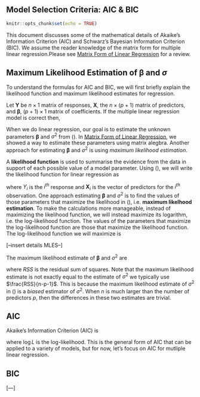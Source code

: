 ## Model Selection Criteria: AIC & BIC

```r
knitr::opts_chunk$set(echo = TRUE)
```

This document discusses some of the mathematical details of Akaike's Information Criterion (AIC) and Schwarz's Bayesian Information Criterion (BIC).   We assume the reader knowledge of the matrix form for multiple linear regression.Please see [Matrix Form of Linear Regression](https://github.com/STA210-Sp19/supplemental-notes/blob/master/regression-basics-matrix.pdf) for a review.

## Maximum Likelihood Estimation of $\boldsymbol{\beta}$ and $\sigma$

To understand the formulas for AIC and BIC, we will first briefly explain the likelihood function and maximum likelihood estimates for regression. 

Let $\mathbf{Y}$ be $n \times 1$ matrix of responses, $\mathbf{X}$, the $n \times (p+1)$ matrix of predictors, and $\boldsymbol{\beta}$, $(p+1) \times 1$ matrix of coefficients. If the multiple linear regression model is correct then,

\begin{equation}
\label{norm-assumption}
\mathbf{Y} \sim N(\mathbf{X}\boldsymbol{\beta}, \sigma^2)
\end{equation}

When we do linear regression, our goal is to estimate the unknown parameters $\boldsymbol{\beta}$ and $\sigma^2$ from (\ref{norm-assumption}). In [Matrix Form of Linear Regression](https://github.com/STA210-Sp19/supplemental-notes/blob/master/regression-basics-matrix.pdf), we showed a way to estimate these parameters using matrix alegbra. Another approach for estimating $\boldsymbol{\beta}$ and $\sigma^2$ is using *maximum likelihood estimation*.

A **likelihood function** is used to summarise the evidence from the data in support of each possible value of a model parameter. Using (\ref{norm-assumption}), we will write the likelihood function for linear regression as

\begin{equation}
\label{lr}
L(\mathbf{X}, \mathbf{Y}|\boldsymbol{\beta}, \sigma^2) = \prod\limits_{i=1}^n (2\pi \sigma^2)^{-\frac{1}{2}} \exp\bigg\{-\frac{1}{2\sigma^2}\sum\limits_{i=1}^n(Y_i - \mathbf{X}_i \boldsymbol{\beta})^T(Y_i - \mathbf{X}_i \boldsymbol{\beta})\bigg\}
\end{equation}

where $Y_i$ is the $i^{th}$ response and $\mathbf{X}_i$ is the vector of predictors for the $i^{th}$ observation. One approach estimating $\boldsymbol{\beta}$ and $\sigma^2$ is to find the values of those parameters that maximize the likelihood in (\ref{lr}), i.e. **maximum likelhood estimation**. To make the calculations more manageable, instead of maximizing the likelihood function, we will instead maximize its logarithm, i.e. the log-likelihood function. The values of the parameters that maximize the log-likelihood function are those that maximize the likelihood function. The log-likelihood function we will maximize is 

\begin{equation}
\label{logL}
\begin{aligned}
\log L(\mathbf{X}, \mathbf{Y}|\boldsymbol{\beta}, \sigma^2) &= \sum\limits_{i=1}^n -\frac{1}{2}\log(2\pi\sigma^2) -\frac{1}{2\sigma^2}\sum\limits_{i=1}^n(Y_i - \mathbf{X}_i \boldsymbol{\beta})^T(Y_i - \mathbf{X}_i \boldsymbol{\beta}) \\[10pt]
&= -\frac{n}{2}\log(2\pi\sigma^2) - \frac{1}{2\sigma^2}(\mathbf{Y} - \mathbf{X} \boldsymbol{\beta})^T(\mathbf{Y} - \mathbf{X} \boldsymbol{\beta})\\
\end{aligned}
\end{equation}

[--insert details MLES--]

The maximum likelihood estimate of $\boldsymbol{\beta}$ and $\sigma^2$ are 

\begin{equation}
\label{mle}
\hat{\boldsymbol{\beta}} = (\mathbf{X}^T\mathbf{X})^{-1}\mathbf{X}^T\mathbf{Y} \hspace{10mm} \hat{\sigma}^2 = \frac{1}{n}(\mathbf{Y} - \mathbf{X} \boldsymbol{\beta})^T(\mathbf{Y} - \mathbf{X} \boldsymbol{\beta}) = \frac{1}{n}RSS
\end{equation}

where $RSS$ is the residual sum of squares. Note that the maximum likelihood estimate is not exactly equal to the estimate of $\sigma^2$ we typically use $\frac{RSS}{n-p-1}$. This is because the maximum likelihood estimate of $\sigma^2$ in (\ref{mle}) is a *biased* estimator of $\sigma^2$. When $n$ is much larger than the number of predictors $p$, then the differences in these two estimates are trivial. 

## AIC 

Akaike's Information Criterion (AIC) is 

\begin{equation}
\label{aic}
AIC = -2 \log L + 2(p+1)
\end{equation}

where $\log L$ is the log-likelihood. This is the general form of AIC that can be applied to a variety of models, but for now, let's focus on AIC for mutliple linear regression. 

\begin{equation}
\label{aic-reg}
\begin{aligned}
AIC &= -2 \log L + 2(p+1) \\[10pt]
&= -2\bigg[-\frac{n}{2}\log(2\pi\sigma^2) - \frac{1}{2\sigma^2}(\mathbf{Y} - \mathbf{X} \boldsymbol{\beta})^T(\mathbf{Y} - \mathbf{X} \boldsymbol{\beta})\bigg] + 2(p+1) \\[10pt]
&= n\log\big(2\pi\frac{RSS}{n}\big) + \frac{1}{RSS/n}RSS \\[10pt]
&= n\log(2\pi) + n\log(RSS) - n\log(n) + 2(p+1)
\end{aligned}
\end{equation}

## BIC 

[---]






